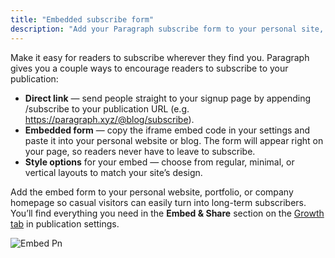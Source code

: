 ```yaml
---
title: "Embedded subscribe form"
description: "Add your Paragraph subscribe form to your personal site, portfolio, or blog."
---
```


Make it easy for readers to subscribe wherever they find you. Paragraph gives you a couple ways to encourage readers to subscribe to your publication:

- **Direct link** — send people straight to your signup page by appending /subscribe to your publication URL (e.g. https://paragraph.xyz/@blog/subscribe).
- **Embedded form** — copy the iframe embed code in your settings and paste it into your personal website or blog. The form will appear right on your page, so readers never have to leave to subscribe.
- **Style options** for your embed — choose from regular, minimal, or vertical layouts to match your site’s design.

Add the embed form to your personal website, portfolio, or company homepage so casual visitors can easily turn into long-term subscribers. You’ll find everything you need in the **Embed & Share** section on the [Growth tab](https://paragraph.com/settings/publication/growth) in publication settings.

![Embed Pn](/images/embed.png)
